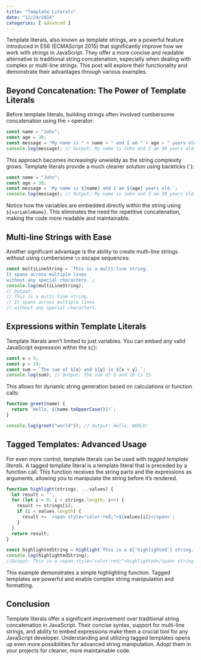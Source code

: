 ```yaml
---
title: "Template Literals"
date: "12/24/2024"
categories: [ advanced ]
---
```


Template literals, also known as template strings, are a powerful feature introduced in ES6 (ECMAScript 2015) that significantly improve how we work with strings in JavaScript.  They offer a more concise and readable alternative to traditional string concatenation, especially when dealing with complex or multi-line strings. This post will explore their functionality and demonstrate their advantages through various examples.


##  Beyond Concatenation: The Power of Template Literals

Before template literals, building strings often involved cumbersome concatenation using the `+` operator:

```javascript
const name = "John";
const age = 30;
const message = "My name is " + name + " and I am " + age + " years old.";
console.log(message); // Output: My name is John and I am 30 years old.
```

This approach becomes increasingly unwieldy as the string complexity grows.  Template literals provide a much cleaner solution using backticks (`):

```javascript
const name = "John";
const age = 30;
const message = `My name is ${name} and I am ${age} years old.`;
console.log(message); // Output: My name is John and I am 30 years old.
```

Notice how the variables are embedded directly within the string using `${variableName}`.  This eliminates the need for repetitive concatenation, making the code more readable and maintainable.


##  Multi-line Strings with Ease

Another significant advantage is the ability to create multi-line strings without using cumbersome `\n` escape sequences:

```javascript
const multiLineString = `This is a multi-line string.
It spans across multiple lines
without any special characters.`;
console.log(multiLineString);
// Output:
// This is a multi-line string.
// It spans across multiple lines
// without any special characters.
```


##  Expressions within Template Literals

Template literals aren't limited to just variables. You can embed any valid JavaScript expression within the `${}`:

```javascript
const x = 5;
const y = 10;
const sum = `The sum of ${x} and ${y} is ${x + y}.`;
console.log(sum); // Output: The sum of 5 and 10 is 15.
```

This allows for dynamic string generation based on calculations or function calls:

```javascript
function greet(name) {
  return `Hello, ${name.toUpperCase()}!`;
}

console.log(greet("world")); // Output: Hello, WORLD!
```


##  Tagged Templates: Advanced Usage

For even more control, template literals can be used with *tagged template literals*.  A tagged template literal is a template literal that is preceded by a function call. This function receives the string parts and the expressions as arguments, allowing you to manipulate the string before it's rendered.

```javascript
function highlight(strings, ...values) {
  let result = '';
  for (let i = 0; i < strings.length; i++) {
    result += strings[i];
    if (i < values.length) {
      result += `<span style="color:red;">${values[i]}</span>`;
    }
  }
  return result;
}

const highlightedString = highlight`This is a ${'highlighted'} string.`;
console.log(highlightedString);
//Output: This is a <span style="color:red;">highlighted</span> string.

```

This example demonstrates a simple highlighting function.  Tagged templates are powerful and enable complex string manipulation and formatting.


## Conclusion

Template literals offer a significant improvement over traditional string concatenation in JavaScript.  Their concise syntax, support for multi-line strings, and ability to embed expressions make them a crucial tool for any JavaScript developer.  Understanding and utilizing tagged templates opens up even more possibilities for advanced string manipulation.  Adopt them in your projects for cleaner, more maintainable code.

